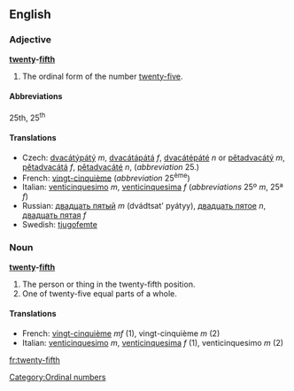 ==English==

===Adjective===
'''[[twenty]]-[[fifth]]'''

# The ordinal form of the number [[twenty-five]].

====Abbreviations====
25th, 25<sup>th</sup>

====Translations====
*Czech: [[dvacátýpátý]] ''m'', [[dvacátápátá]] ''f'', [[dvacátépáté]] ''n'' or [[pětadvacátý]] ''m'', [[pětadvacátá]] ''f'', [[pětadvacáté]] ''n'', (''abbreviation'' 25.)
*French: [[vingt-cinquième]] (''abbreviation'' 25<sup>ème</sup>)
*Italian: [[venticinquesimo]] ''m'', [[venticinquesima]] ''f'' (''abbreviations'' 25º ''m'', 25ª ''f'')
*Russian: [[двадцать пятый]] ''m'' (dvádtsat' pyátyy),  [[двадцать пятое]] ''n'',  [[двадцать пятая]] ''f'' 
*Swedish: [[tjugofemte]]
 

===Noun===
'''[[twenty]]-[[fifth]]'''

#The person or thing in the twenty-fifth position.
#One of twenty-five equal parts of a whole.

====Translations====
*French: [[vingt-cinquième]] ''mf'' (1), vingt-cinquième ''m'' (2)
*Italian: [[venticinquesimo]] ''m'', [[venticinquesima]] ''f'' (1), venticinquesimo ''m'' (2)

[[Category:Ordinal numbers]]

[[fr:twenty-fifth]]